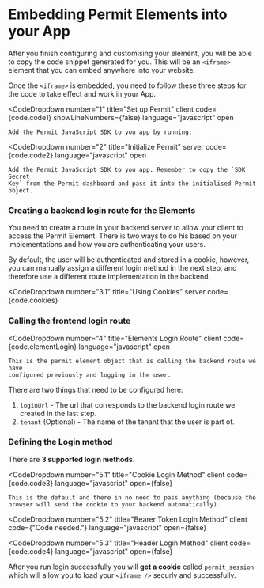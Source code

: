 
# Embedding Permit Elements into your App

After you finish configuring and customising your element, you will be able to copy the code snippet generated for you.
This will be an `<iframe>` element that you can embed anywhere into your website.

Once the `<iframe>` is embedded, you need to follow these three steps for the code to take effect and work in your App.

<CodeDropdown
	number="1"
	title="Set up Permit"
	client
	code={code.code1}
	showLineNumbers={false}
	language="javascript"
	open
>
	Add the Permit JavaScript SDK to you app by running:
</CodeDropdown>

<CodeDropdown
	number="2"
	title="Initialize Permit"
	server
	code={code.code2}
	language="javascript"
	open
>
	Add the Permit JavaScript SDK to you app. Remember to copy the `SDK Secret
	Key` from the Permit dashboard and pass it into the initialised Permit object.
</CodeDropdown>

### Creating a backend login route for the Elements

You need to create a route in your backend server to allow your client to access the Permit Element. There is two ways to do
his based on your implementations and how you are authenticating your users.

By default, the user will be authenticated and stored in a cookie, however, you can manually assign a different login method in the
next step, and therefore use a different route implementation in the backend.

<CodeDropdown
	number="3.1"
	title="Using Cookies"
	server
	code={code.cookies}
></CodeDropdown>

<CodeDropdown number="3.2" title="Using Bearer Token" server code={code.bearer}>

</CodeDropdown>

### Calling the frontend login route

<CodeDropdown
	number="4"
	title="Elements Login Route"
	client
	code={code.elementLogin}
	language="javascript"
    open
>
	This is the permit element object that is calling the backend route we have
	configured previously and logging in the user.

</CodeDropdown>

There are two things that need to be configured here:

1.  `loginUrl` - The url that corresponds to the backend login route we created in the last step.
2.  `tenant` (Optional) - The name of the tenant that the user is part of.

### Defining the Login method

There are **3 supported login methods**.

<CodeDropdown
	number="5.1"
	title="Cookie Login Method"
	client
	code={code.code3}
	language="javascript"
    open={false}
>
	This is the default and there in no need to pass anything (because the browser will send the cookie to your backend automatically).

</CodeDropdown>

<CodeDropdown
	number="5.2"
	title="Bearer Token Login Method"
	client
	code={"Code needed."}
	language="javascript"
	open={false}
></CodeDropdown>

<CodeDropdown
	number="5.3"
	title="Header Login Method"
	client
	code={code.code4}
	language="javascript"
	open={false}
></CodeDropdown>

After you run login successfully you will **get a cookie** called `permit_session` which will allow you to
load your `<iframe />` securly and successfully.
